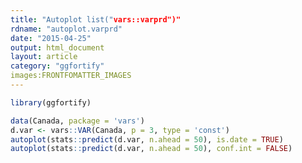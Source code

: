 ```yaml
---
title: "Autoplot list("vars::varprd")"
rdname: "autoplot.varprd"
date: "2015-04-25"
output: html_document
layout: article
category: "ggfortify"
images:FRONTFOMATTER_IMAGES
---
```


```r
library(ggfortify)
```

```r
data(Canada, package = 'vars')
d.var <- vars::VAR(Canada, p = 3, type = 'const')
autoplot(stats::predict(d.var, n.ahead = 50), is.date = TRUE)
autoplot(stats::predict(d.var, n.ahead = 50), conf.int = FALSE)



```